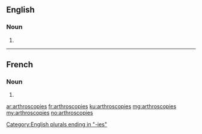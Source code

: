==English==

===Noun===
{{head|en|plural}}

# {{plural of|arthroscopy|lang=en|nocat=1}}

[[Category:English plurals ending in "-ies"]]

----

==French==

===Noun===
{{head|fr|plural}}

# {{plural of|arthroscopie|lang=fr|nocat=1}}

[[ar:arthroscopies]]
[[fr:arthroscopies]]
[[ku:arthroscopies]]
[[mg:arthroscopies]]
[[my:arthroscopies]]
[[no:arthroscopies]]